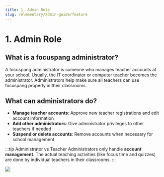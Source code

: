 ```yaml
---
title: 1. Admin Role
slug: /elementary/admin-guide/feature
---
```



# 1. Admin Role

## What is a focuspang administrator?

A focuspang administrator is someone who manages teacher accounts at your school.
Usually, the IT coordinator or computer teacher becomes the administrator.
Administrators help make sure all teachers can use focuspang properly in their classrooms.

## What can administrators do?

- **Manage teacher accounts**: Approve new teacher registrations and edit account information
- **Add other administrators**: Give administrator privileges to other teachers if needed
- **Suspend or delete accounts**: Remove accounts when necessary for school management

:::tip Administrator vs Teacher
Administrators only handle **account management**. The actual teaching activities (like focus time and quizzes) are done by individual teachers in their classrooms.
:::

<Image src="/img/en/elementary/admin/01-01.jpg" size="lg" />
